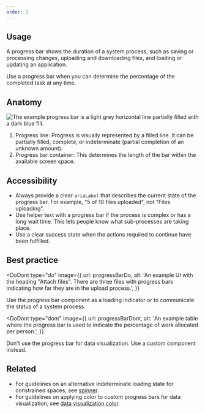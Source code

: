 ```yaml
---
order: 2
---
```



## Usage

A progress bar shows the duration of a system process, such as saving or processing changes, uploading and downloading files, and loading or updating an application.

Use a progress bar when you can determine the percentage of the completed task at any time.

## Anatomy

![The example progress bar is a light grey horizontal line partially filled with a dark blue fill.](/images/progress-bar-anatomy.png)

1. Progress line: Progress is visually represented by a filled line. It can be partially filled, complete, or indeterminate (partial completion of an unknown amount).
2. Progress bar container: This determines the length of the bar within the available screen space.

## Accessibility

- Always provide a clear `ariaLabel` that describes the current state of the progress bar. For example, "5 of 10 files uploaded", not "Files uploading".
- Use helper text with a progress bar if the process is complex or has a long wait time. This lets people know what sub-processes are taking place.
- Use a clear success state when the actions required to continue have been fulfilled.

## Best practice

<DoDont
  type="do"
  image={{
    url: progressBarDo,
    alt: 'An example UI with the heading "Attach files". There are three files with progress bars indicating how far they are in the upload process.',
  }}
>
  Use the progress bar component as a loading indicator or to communicate the
  status of a system process.
</DoDont>

<DoDont
  type="dont"
  image={{
    url: progressBarDont,
    alt: 'An example table where the progress bar is used to indicate the percentage of work allocated per person.',
  }}
>
  Don't use the progress bar for data visualization. Use a custom component
  instead.
</DoDont>

## Related

- For guidelines on an alternative indeterminate loading state for constrained spaces, see [spinner](/components/spinner).
- For guidelines on applying color to custom progress bars for data visualization, see [data visualization color](/foundations/color-new/data-visualization-color/).
